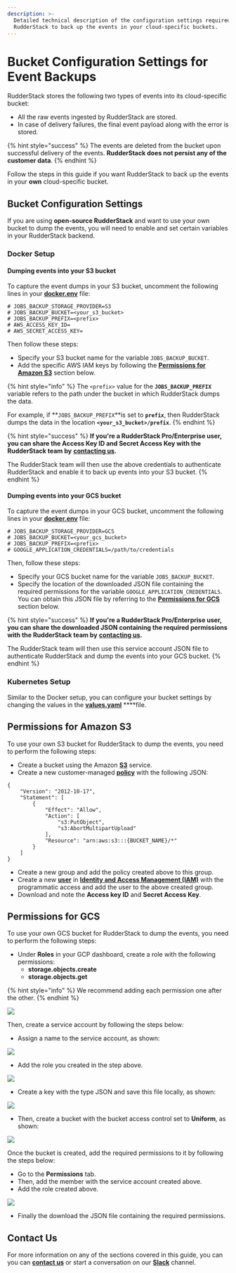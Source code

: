 ```yaml
---
description: >-
  Detailed technical description of the configuration settings required for
  RudderStack to back up the events in your cloud-specific buckets.
---
```


# Bucket Configuration Settings for Event Backups

RudderStack stores the following two types of events into its cloud-specific bucket:

* All the raw events ingested by RudderStack are stored.
* In case of delivery failures, the final event payload along with the error is stored.

{% hint style="success" %}
The events are deleted from the bucket upon successful delivery of the events. **RudderStack does not persist any of the customer data**.
{% endhint %}

Follow the steps in this guide if you want RudderStack to back up the events in your **own** cloud-specific bucket.

## Bucket Configuration Settings

If you are using **open-source RudderStack** and want to use your own bucket to dump the events, you will need to enable and set certain variables in your RudderStack backend.

### Docker Setup

#### Dumping events into your S3 bucket

To capture the event dumps in your S3 bucket, uncomment the following lines in your [**docker.env**](https://github.com/rudderlabs/rudder-server/blob/master/build/docker.env#L45-L50) file: 

```text
# JOBS_BACKUP_STORAGE_PROVIDER=S3
# JOBS_BACKUP_BUCKET=<your_s3_bucket>
# JOBS_BACKUP_PREFIX=<prefix>
# AWS_ACCESS_KEY_ID=
# AWS_SECRET_ACCESS_KEY=
```

Then follow these steps:

* Specify your S3 bucket name for the variable `JOBS_BACKUP_BUCKET`.
* Add the specific AWS IAM keys by following the [**Permissions for Amazon S3**](https://docs.rudderstack.com/user-guides/administrators-guide/bucket-configuration-settings#permissions-for-amazon-s3) section below.

{% hint style="info" %}
The `<prefix>` value for the **`JOBS_BACKUP_PREFIX`** variable refers to the path under the bucket in which RudderStack dumps the data. 

For example, if **`JOBS_BACKUP_PREFIX`**is set to **`prefix`**, then RudderStack dumps the data in the location **`<your_s3_bucket>/prefix`**.
{% endhint %}

{% hint style="success" %}
**If you're a RudderStack Pro/Enterprise user, you can share the Access Key ID and Secret Access Key with the RudderStack team by** [**contacting us**](https://resources.rudderstack.com/join-rudderstack-slack)**.**

The RudderStack team will then use the above credentials to authenticate RudderStack and enable it to back up events into your S3 bucket.
{% endhint %}

#### Dumping events into your GCS bucket

To capture the event dumps in your GCS bucket, uncomment the following lines in your [**docker.env**](https://github.com/rudderlabs/rudder-server/blob/master/build/docker.env#L45-L50) file: 

```text
# JOBS_BACKUP_STORAGE_PROVIDER=GCS
# JOBS_BACKUP_BUCKET=<your_gcs_bucket>
# JOBS_BACKUP_PREFIX=<prefix>
# GOOGLE_APPLICATION_CREDENTIALS=/path/to/credentials
```

Then, follow these steps:

* Specify your GCS bucket name for the variable `JOBS_BACKUP_BUCKET`.
* Specify the location of the downloaded JSON file containing the required permissions for the variable `GOOGLE_APPLICATION_CREDENTIALS`. You can obtain this JSON file by referring to the [**Permissions for GCS**](https://docs.rudderstack.com/user-guides/administrators-guide/bucket-configuration-settings#permissions-for-gcs) section below.

{% hint style="success" %}
**If you're a RudderStack Pro/Enterprise user, you can share the downloaded JSON containing the required permissions with the RudderStack team by** [**contacting us**](https://resources.rudderstack.com/join-rudderstack-slack)**.**

The RudderStack team will then use this service account JSON file to authenticate RudderStack and dump the events into your GCS bucket.
{% endhint %}

### Kubernetes Setup

Similar to the Docker setup, you can configure your bucket settings by changing the values in the [**values.yaml**](https://github.com/rudderlabs/rudderstack-helm/blob/master/values.yaml#L87) ****file.

## Permissions for Amazon S3

To use your own S3 bucket for RudderStack to dump the events, you need to perform the following steps: 

* Create a bucket using the Amazon [**S3**](https://aws.amazon.com/s3/) service.  
* Create a new customer-managed [**policy**](https://docs.aws.amazon.com/IAM/latest/UserGuide/tutorial_managed-policies.html) with the following JSON:

```text
{
    "Version": "2012-10-17",
    "Statement": [
        {
            "Effect": "Allow",
            "Action": [
                "s3:PutObject",
                "s3:AbortMultipartUpload"
            ],
            "Resource": "arn:aws:s3:::{BUCKET_NAME}/*"
        }
    ]
}
```

* Create a new group and add the policy created above to this group. 
* Create a new [**user**](https://docs.aws.amazon.com/IAM/latest/UserGuide/id_users_create.html) in [**Identity and Access Management \(IAM\)**](https://console.aws.amazon.com/iam) with the programmatic access and add the user to the above created group. 
* Download and note the **Access key ID** and **Secret Access Key**.

## Permissions for GCS

To use your own GCS bucket for RudderStack to dump the events, you need to perform the following steps: 

* Under **Roles** in your GCP dashboard, create a role with the following permissions: 
  * **storage.objects.create**
  * **storage.objects.get**

{% hint style="info" %}
We recommend adding each permission one after the other.
{% endhint %}

![](../../.gitbook/assets/screenshot-2020-08-05-at-11.38.37-am.png)

Then, create a service account by following the steps below:

* Assign a name to the service account, as shown:

![](../../.gitbook/assets/screenshot-2020-08-05-at-11.40.12-am%20%282%29%20%282%29%20%282%29%20%282%29%20%282%29%20%282%29%20%282%29%20%282%29%20%282%29%20%282%29%20%282%29%20%282%29%20%281%29.png)

* Add the role you created in the step above.

![](../../.gitbook/assets/screenshot-2020-08-05-at-11.41.24-am.png)

* Create a key with the type JSON and save this file locally, as shown:

![](../../.gitbook/assets/screenshot-2020-08-05-at-11.49.10-am.png)



* Then, create a bucket with the bucket access control set to **Uniform**, as shown:

![](../../.gitbook/assets/screenshot-2020-08-05-at-11.52.07-am.png)



Once the bucket is created, add the required permissions to it by following the steps below:

* Go to the **Permissions** tab.
* Then, add the member with the service account created above.
* Add the role created above.

![](../../.gitbook/assets/screenshot-2020-08-05-at-11.53.34-am.png)

* Finally the download the JSON file containing the required permissions.

## Contact Us

For more information on any of the sections covered in this guide, you can you can [**contact us**](mailto:%20docs@rudderstack.com) or start a conversation on our [**Slack**](https://resources.rudderstack.com/join-rudderstack-slack) channel.
